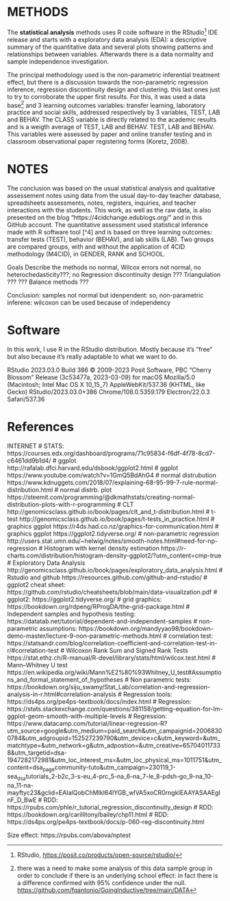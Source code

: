 # METHODS

The **statistical analysis** methods uses R code software in the RStudio[^readme-4] IDE release and starts with a exploratory data analysis (EDA): a descriptive summary of the quantitative data and several plots showing patterns and relationships between variables. Afterwards there is a data normality and sample independence investigation. 

The principal methodology used is the non-parametric inferential treatment effect, but there is a discussion towards the non-parametric regression inference, regression discontinuity design and clustering. this last ones just to try to corroborate the upper first results. For this, it was used a data base[^readme-5] and 3 learning outcomes variables: transfer learning, laboratory practice and social skills, addressed respectively by 3 variables, TEST, LAB and BEHAV. The CLASS variable is directly related to the academic results and is a weigth average of TEST, LAB and BEHAV. TEST, LAB and BEHAV. This variables were assessed by paper and online transfer testing and in classroom observational paper registering forms (Koretz, 2008).

[^readme-4]: RStudio, <https://posit.co/products/open-source/rstudio/>

[^readme-5]: there was a need to make some analysis of this data sample group in order to conclude if there is an underlying school effect: in fact there is a difference confirmed with 95% confidence under the null. <https://github.com/fqantonio/GoingInductive/tree/main/DATA>

# NOTES


The conclusion was based on the usual statistical analysis and qualitative assessement notes using data from the usual day-to-day teacher database, spreadsheets assessments, notes, registers, inquiries, and teacher interactions with the students. This work, as well as the raw data, is also presented on the blog “https://4cidchange.edublogs.org/” and in this GitHub account. The quantitative assessment used statistical inference made with R software tool [^4] and is based on three learning outcomes: transfer tests (TEST), behavior (BEHAV), and lab skills (LAB). Two groups are compared groups, with and without the application of 4CID methodology (M4CID), in GENDER, RANK and SCHOOL. 

Goals
Describe the methods
no normal, Wilcox
errors not normal, no heterochedasticity???, no Regression discontinuity design
??? Triangulation ???
??? Balance methods ???

Conclusion: samples not normal but idenpendent: so, non-parametric inferene: wilcoxon can be used because of independency

# Software

In this work, I use R in the RStudio distribution. Mostly because it's "free" but also because it's really adaptable to what we want to do.

RStudio
2023.03.0 Build 386
© 2009-2023 Posit Software, PBC
"Cherry Blossom" Release (3c53477a, 2023-03-09) for macOS
Mozilla/5.0 (Macintosh; Intel Mac OS X 10_15_7) AppleWebKit/537.36 (KHTML, like Gecko) RStudio/2023.03.0+386 Chrome/108.0.5359.179 Electron/22.0.3 Safari/537.36


# References
INTERNET
# STATS: https://courses.edx.org/dashboard/programs/71c95834-f6df-4f78-8cd7-c6461dd9b1d4/
# ggplot http://rafalab.dfci.harvard.edu/dsbook/ggplot2.html
# ggplot https://www.youtube.com/watch?v=1GmQ5BdAhG4 
# normal distrubution https://www.kdnuggets.com/2018/07/explaining-68-95-99-7-rule-normal-distribution.html
# normal distrb. plot https://steemit.com/programming/@dkmathstats/creating-normal-distribution-plots-with-r-programming
# CLT http://genomicsclass.github.io/book/pages/clt_and_t-distribution.html
# t-test http://genomicsclass.github.io/book/pages/t-tests_in_practice.html
# graphics ggplot https://r4ds.had.co.nz/graphics-for-communication.html
# graphics ggplot https://ggplot2.tidyverse.org/
# non-parametric regression http://users.stat.umn.edu/~helwig/notes/smooth-notes.html#need-for-np-regression
# Histogram with kernel density estimation https://r-charts.com/distribution/histogram-density-ggplot2/?utm_content=cmp-true
# Exploratory Data Analysis http://genomicsclass.github.io/book/pages/exploratory_data_analysis.html 
# Rstudio and github https://resources.github.com/github-and-rstudio/ 
# ggplot2 cheat sheet: https://github.com/rstudio/cheatsheets/blob/main/data-visualization.pdf
# ggplot2: https://ggplot2.tidyverse.org/ 
# grid graphics: https://bookdown.org/rdpeng/RProgDA/the-grid-package.html
# Independent samples and hypothesis testing: https://datatab.net/tutorial/dependent-and-independent-samples
# non-parametric assumptions: https://bookdown.org/mandyyao98/bookdown-demo-master/lecture-9-non-parametric-methods.html
# correlation test: https://statsandr.com/blog/correlation-coefficient-and-correlation-test-in-r/#correlation-test
# Wilcoxon Rank Sum and Signed Rank Tests https://stat.ethz.ch/R-manual/R-devel/library/stats/html/wilcox.test.html
# Mann–Whitney U test https://en.wikipedia.org/wiki/Mann%E2%80%93Whitney_U_test#Assumptions_and_formal_statement_of_hypotheses
# Non parametric tests: https://bookdown.org/siju_swamy/Stat_Lab/correlation-and-regression-analysis-in-r.html#correlation-analysis 
# Regression tools: https://ds4ps.org/pe4ps-textbook/docs/index.html
# Regression: https://stats.stackexchange.com/questions/381158/getting-equation-for-lm-ggplot-geom-smooth-with-multiple-levels
# Regression: https://www.datacamp.com/tutorial/linear-regression-R?utm_source=google&utm_medium=paid_search&utm_campaignid=20068300784&utm_adgroupid=152527239790&utm_device=c&utm_keyword=&utm_matchtype=&utm_network=g&utm_adpostion=&utm_creative=657040117338&utm_targetid=dsa-1947282172981&utm_loc_interest_ms=&utm_loc_physical_ms=1011751&utm_content=dsa~page~community-tuto&utm_campaign=230119_1-sea~dsa~tutorials_2-b2c_3-s-eu_4-prc_5-na_6-na_7-le_8-pdsh-go_9-na_10-na_11-na-mayftyc23&gclid=EAIaIQobChMIkI64lYGB_wIVA5xoCR0rngkIEAAYASAAEgInF_D_BwE
# RDD: https://rpubs.com/phle/r_tutorial_regression_discontinuity_design
# RDD: https://bookdown.org/carillitony/bailey/chp11.html
# RDD: https://ds4ps.org/pe4ps-textbook/docs/p-060-reg-discontinuity.html

Size effect: https://rpubs.com/abova/nptest 